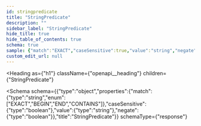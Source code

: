 ```yaml
---
id: stringpredicate
title: "StringPredicate"
description: ""
sidebar_label: "StringPredicate"
hide_title: true
hide_table_of_contents: true
schema: true
sample: {"match":"EXACT","caseSensitive":true,"value":"string","negate":true}
custom_edit_url: null
---
```



<Heading
  as={"h1"}
  className={"openapi__heading"}
  children={"StringPredicate"}
>
</Heading>





<Schema
  schema={{"type":"object","properties":{"match":{"type":"string","enum":["EXACT","BEGIN","END","CONTAINS"]},"caseSensitive":{"type":"boolean"},"value":{"type":"string"},"negate":{"type":"boolean"}},"title":"StringPredicate"}}
  schemaType={"response"}
>
  
</Schema>
            